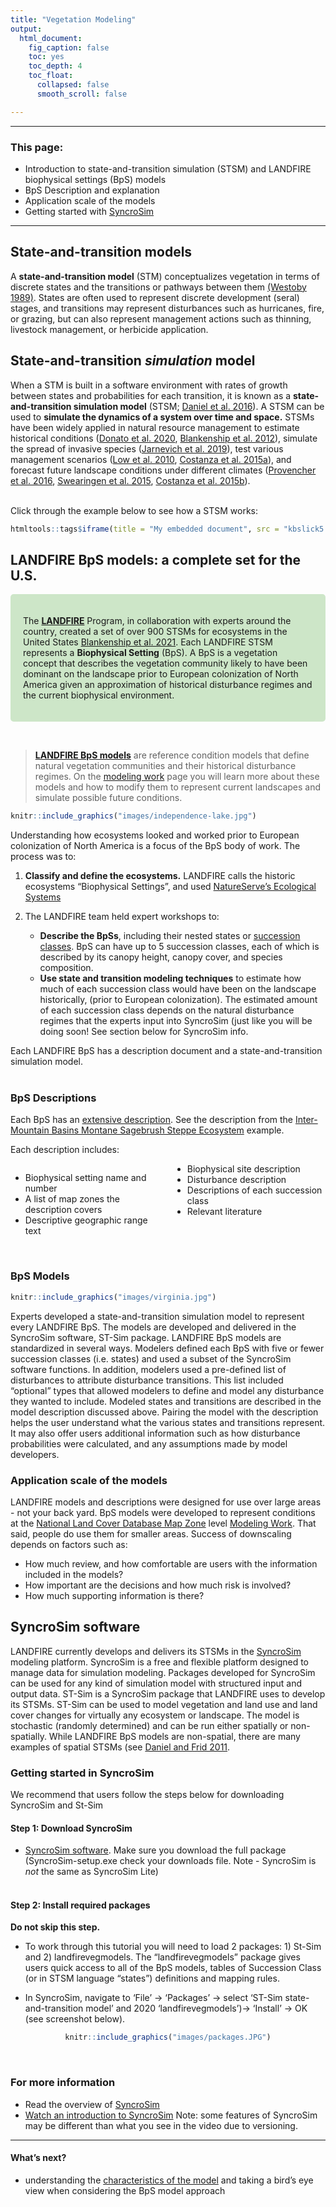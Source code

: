 ```yaml
---
title: "Vegetation Modeling"
output:
  html_document:
    fig_caption: false
    toc: yes
    toc_depth: 4
    toc_float:
      collapsed: false
      smooth_scroll: false

---
```

***

### This page:
+ Introduction to state-and-transition simulation (STSM) and LANDFIRE biophysical settings (BpS) models
+ BpS Description and explanation 
+ Application scale of the models 
+ Getting started with [SyncroSim](https://syncrosim.com/){target='blank'}


***

## State-and-transition models

A **state-and-transition model** (STM) conceptualizes vegetation in terms of discrete states and the transitions or pathways between them [(Westoby 1989)](http://rangelandarchive.ucdavis.edu/files/187350.pdf){target='blank'}. States are often used to represent discrete development (seral) stages, and transitions may represent disturbances such as hurricanes, fire, or grazing, but can also represent management actions such as thinning, livestock management, or herbicide application. 

## State-and-transition _simulation_ model

When a STM is built in a software environment with rates of growth between states and probabilities for each transition, it is known as a **state-and-transition simulation model** (STSM; [Daniel et al. 2016](https://besjournals.onlinelibrary.wiley.com/doi/pdf/10.1111/2041-210X.12597){target='blank'}). A STSM can be used to **simulate the dynamics of a system over time and space.** STSMs have been widely applied in natural resource management to estimate historical conditions ([Donato et al. 2020](https://esajournals.onlinelibrary.wiley.com/doi/epdf/10.1002/eap.2013){target='blank'}, [Blankenship et al. 2012](https://www.fs.fed.us/pnw/pubs/pnw_gtr869/pnw_gtr869_004.pdf){target='blank'}), simulate the spread of invasive species ([Jarnevich et al. 2019](https://esajournals.onlinelibrary.wiley.com/doi/full/10.1002/ecs2.2730){target='blank'}), test various management scenarios ([Low et al. 2010](https://www.conservationgateway.org/Documents/Enhanced%20conservation%20action%20planning_assessing%20landscape%20condition.pdf){target='blank'}, [Costanza et al. 2015a](https://www.aimspress.com/article/10.3934/environsci.2015.2.180){target='blank'}), and forecast future landscape conditions under different climates ([Provencher et al. 2016](https://www.springer.com/gp/book/9783319249285){target='blank'}, [Swearingen et al. 2015](https://www.aimspress.com/fileOther/PDF/environmental/201503737.pdf){target='blank'}, [Costanza et al. 2015b](https://www.sciencedirect.com/science/article/pii/S0301479714006112){target='blank'}). 

<br>
Click through the example below to see how a STSM works:
<center>
```r

htmltools::tags$iframe(title = "My embedded document", src = "kbslick5.html", frameborder = "0", width = "100%", height="450")
```

</center>

## LANDFIRE BpS models: a complete set for the U.S.

<style>
div.blue { background-color:#cde6c8; border-radius: 5px; padding: 20px;}
</style>
<div class = "blue">

The **[LANDFIRE](https://landfire.gov/){target='blank'}** Program, in collaboration with experts around the country, created a set of over 900 STSMs for ecosystems in the United States [Blankenship et al. 2021](https://doi.org/10.1002/ecs2.3484){target='blank'}. Each LANDFIRE STSM represents a **Biophysical Setting** (BpS). A BpS is a vegetation concept that describes the vegetation community likely to have been dominant on the landscape prior to European colonization of North America given an approximation of historical disturbance regimes and the current biophysical environment. 
</div>
<br>

>**[LANDFIRE BpS models](https://www.landfire.gov/bps-models.php){target='blank'}** are reference condition models that define natural vegetation communities and their historical disturbance regimes. On the [modeling work](./ModelingWork.html){target='blank'} page you will learn more about these models and how to modify them to represent current landscapes and simulate possible future conditions.



```{=html}
<style type="text/css">
  .figure {
    float: right;
    width: 65%;
    padding: 10px;
    text-align: center;
  }
</style>
```


```r
knitr::include_graphics("images/independence-lake.jpg")

```

Understanding how ecosystems looked and worked prior to European colonization of North America is a focus of the BpS body of work. The process was to:

1. **Classify and define the ecosystems.** LANDFIRE calls the historic ecosystems "Biophysical Settings", and used [NatureServe's Ecological Systems](https://www.natureserve.org/conservation-tools/terrestrial-ecological-systems-united-states){target='blank'}

2. The LANDFIRE team held expert workshops to:
    * **Describe the BpSs**, including their nested states or [succession classes](https://www.landfire.gov/sclass.php){target='blank'}. BpS can have up to 5 succession classes, each of which is described by its canopy height, canopy cover, and species composition. 
    * **Use state and transition modeling techniques** to estimate how much of each succession class would have been on the landscape historically, (prior to European colonization). The estimated amount of each succession class depends on the natural disturbance regimes that the experts input into SyncroSim (just like you will be doing soon! See section below for SyncroSim info.
    
Each LANDFIRE BpS has a description document and a state-and-transition simulation model. 
<br>
<br>

### BpS Descriptions

Each BpS has an [extensive description](http://landfirereview.org/search.php){target='blank'}. See the description from the [Inter-Mountain Basins Montane Sagebrush Steppe Ecosystem](http://landfirereview.org/search.php?q=Inter-Mountain%20Basins%20Montane%20Sagebrush%20Steppe&hPP=20&idx=lf_landfire_dev&p=0&dFR%5Bmap_zones.Number%5D%5B0%5D=1&is_v=1){target='blank'} example. 

Each description includes:

<style>
  .col2 {
    columns: 2 200px;         /* number of columns and width in pixels*/
    -webkit-columns: 2 200px; /* chrome, safari */
    -moz-columns: 2 200px;    /* firefox */
  }

</style>


<div class="col2">
* Biophysical setting name and number
* A list of map zones the description covers
* Descriptive geographic range text
* Biophysical site description
* Disturbance description
* Descriptions of each succession class
* Relevant literature

</div>
 <br>

### BpS Models

```{=html}
<style type="text/css">
  .figure {
    float: right;
    width: 65%;
    padding: 10px;
    text-align: center;
  }
</style>
```


```r
knitr::include_graphics("images/virginia.jpg")

```
Experts developed a state-and-transition simulation model to represent every LANDFIRE BpS. The models are developed and delivered in the SyncroSim software, ST-Sim package. LANDFIRE BpS models are standardized in several ways. Modelers defined each BpS with five or fewer succession classes (i.e. states) and used a subset of the SyncroSim software functions. In addition, modelers used a pre-defined list of disturbances to attribute disturbance transitions. This list included “optional” types that allowed modelers to define and model any disturbance they wanted to include. Modeled states and transitions are described in the model description discussed above. Pairing the model with the description helps the user understand what the various states and transitions represent. It may also offer users additional information such as how disturbance probabilities were calculated, and any assumptions made by model developers.
<br>


### Application scale of the models

LANDFIRE models and descriptions were designed for use over large areas - not your back yard. BpS models were developed to represent conditions at the [National Land Cover Database Map Zone](https://data.fs.usda.gov/geodata/rastergateway/treecanopycover/docs/partitioning-us-into-mapping-zones.pdf){target='blank'} level [Modeling Work](./ModelingWork.html){target='blank'}. That said, people do use them for smaller areas. Success of downscaling depends on factors such as:

+ How much review, and how comfortable are users with the information included in the models?
+ How important are the decisions and how much risk is involved?
+ How much supporting information is there?
<br>

## SyncroSim software

LANDFIRE currently develops and delivers its STSMs in the [SyncroSim](http://docs.syncrosim.com/){target='blank'} modeling platform. SyncroSim is a free and flexible platform designed to manage data for simulation modeling. Packages developed for SyncroSim can be used for any kind of simulation model with structured input and output data. ST-Sim is a SyncroSim package that LANDFIRE uses to develop its STSMs. ST-Sim can be used to model vegetation and land use and land cover changes for virtually any ecosystem or landscape. The model is stochastic (randomly determined) and can be run either spatially or non-spatially. While LANDFIRE BpS models are non-spatial, there are many examples of spatial STSMs (see [Daniel and Frid 2011](https://www.fs.fed.us/pnw/pubs/pnw_gtr869/pnw_gtr869_002.pdf){target='blank'}. 
<br>


### Getting started in SyncroSim
We recommend that users follow the steps below for downloading SyncroSim and St-Sim

#### Step 1: Download SyncroSim
+ [SyncroSim software](https://syncrosim.com/){target='blank'}. 
Make sure you download the full package (SyncroSim-setup.exe  check your downloads file. Note - SyncroSim is _not_ the same as SyncroSim Lite)
<br>
<br>

#### Step 2: Install required packages

**Do not skip this step.**

+ To work through this tutorial you will need to load 2 packages: 1) St-Sim and 2) landfirevegmodels. The “landfirevegmodels” package gives users quick access to all of the BpS models, tables of Succession Class (or in STSM language “states”) definitions and mapping rules.    

+ In SyncroSim, navigate to 'File' -> 'Packages' -> select 'ST-Sim state-and-transition model' and 2020 'landfirevegmodels')-> 'Install' -> OK (see screenshot below).

<center>
```r
knitr::include_graphics("images/packages.JPG")

```
</center>
<br>


### For more information
* Read the overview of [SyncroSim](http://docs.syncrosim.com/getting_started/overview.html){target='blank'}
* [Watch an introduction to SyncroSim](https://www.youtube.com/watch?v=e1BBcbImrrM&list=PLDFF9036BBFE46CE6&index=6&t=0s){target='blank'} Note: some features of SyncroSim may be different than what you see in the video due to versioning.

***

#### What's next?
+ understanding the [characteristics of the model](./perspectives.html){target='blank'} and taking a bird's eye view when considering the BpS model approach

<div class="tocify-extend-page" data-unique="tocify-extend-page" style="height: 0;"></div>
